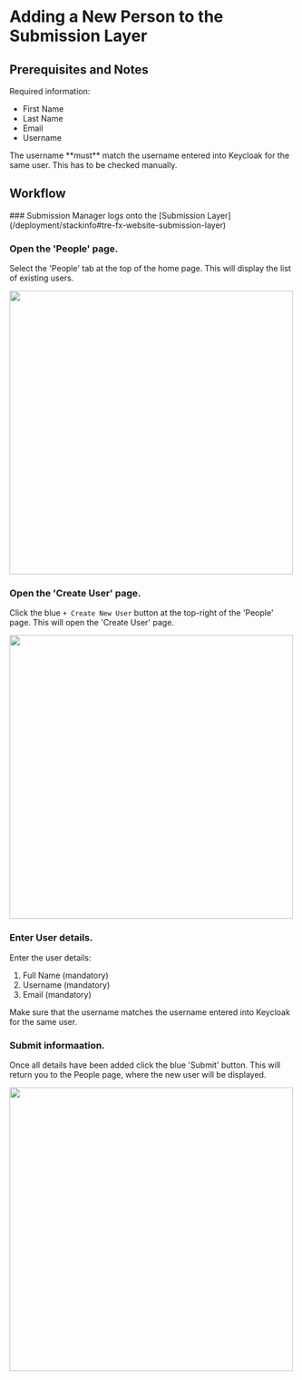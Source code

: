 
# Adding a New Person to the Submission Layer

## Prerequisites and Notes

Required information:
- First Name
- Last Name
- Email
- Username

<Callout>
The username **must** match the username entered into Keycloak for the same user.
This has to be checked manually.
</Callout>


## Workflow

<Steps>
### Submission Manager logs onto the [Submission Layer](/deployment/stackinfo#tre-fx-website-submission-layer)

### Open the 'People' page.
Select the 'People' tab at the top of the home page.
This will display the list of existing users.

<img src="/images/TREFX_PeoplePage.png" width="500"></img>

### Open the 'Create User' page.
Click the blue `+ Create New User` button at the top-right of the 'People' page.
This will open the 'Create User' page.

<img src="/images/TREFX_CreateUserPage.png" width="500"></img>

### Enter User details.
Enter the user details:
1. Full Name (mandatory)
2. Username (mandatory)
3. Email (mandatory)

<Callout>
Make sure that the username matches the username entered into Keycloak for the same user.
</Callout>

### Submit informaation.
Once all details have been added click the blue 'Submit' button.
This will return you to the People page, where the new user will be displayed.

<img src="/images/TREFX_PersonPage_WithNewPerson.png" width="500"></img>


</Steps>